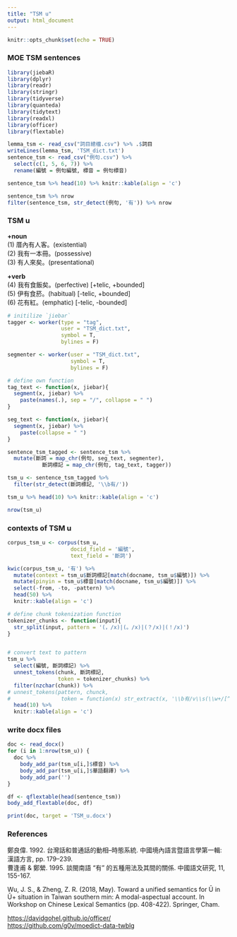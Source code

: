 ```yaml
---
title: "TSM u"
output: html_document
---
```


```r
knitr::opts_chunk$set(echo = TRUE)
```

### MOE TSM sentences ###
```r
library(jiebaR)
library(dplyr)
library(readr)
library(stringr)
library(tidyverse)
library(quanteda)
library(tidytext)
library(readxl)
library(officer)
library(flextable)

lemma_tsm <- read_csv("詞目總檔.csv") %>% .$詞目
writeLines(lemma_tsm, 'TSM_dict.txt')
sentence_tsm <- read_csv("例句.csv") %>% 
  select(c(1, 5, 6, 7)) %>%
  rename(編號 = 例句編號, 標音 = 例句標音)

sentence_tsm %>% head(10) %>% knitr::kable(align = 'c')

sentence_tsm %>% nrow
filter(sentence_tsm, str_detect(例句, '有')) %>% nrow

```


### TSM u ###

**+noun**  
(1) 厝內有人客。(existential)  
(2) 我有一本冊。(possessive)  
(3) 有人來矣。(presentational)  

**+verb**  
(4) 我有食飯矣。(perfective) [+telic, +bounded]  
(5) 伊有食菸。(habitual) [-telic, +bounded]  
(6) 花有紅。(emphatic) [-telic, -bounded]


```r

# initilize `jiebar`
tagger <- worker(type = "tag",
                 user = "TSM_dict.txt",
                 symbol = T,
                 bylines = F)

segmenter <- worker(user = "TSM_dict.txt",
                    symbol = T,
                    bylines = F)

# define own function
tag_text <- function(x, jiebar){
  segment(x, jiebar) %>%
    paste(names(.), sep = "/", collapse = " ")
}

seg_text <- function(x, jiebar){
  segment(x, jiebar) %>%
    paste(collapse = " ")
}

sentence_tsm_tagged <- sentence_tsm %>%
  mutate(斷詞 = map_chr(例句, seg_text, segmenter),
           斷詞標記 = map_chr(例句, tag_text, tagger))

tsm_u <- sentence_tsm_tagged %>%
  filter(str_detect(斷詞標記, '\\b有/')) 

tsm_u %>% head(10) %>% knitr::kable(align = 'c')

nrow(tsm_u)

```


### contexts of TSM u ###
```r

corpus_tsm_u <- corpus(tsm_u,
                    docid_field = '編號',
                    text_field = '斷詞')

kwic(corpus_tsm_u, '有') %>% 
  mutate(context = tsm_u$斷詞標記[match(docname, tsm_u$編號)]) %>%
  mutate(pinyin = tsm_u$標音[match(docname, tsm_u$編號)]) %>%
  select(-from, -to, -pattern) %>%
  head(50) %>% 
  knitr::kable(align = 'c')

```

```r

# define chunk tokenization function
tokenizer_chunks <- function(input){
  str_split(input, pattern = '(，/x)|(。/x)|(？/x)|(！/x)')
}


# convert text to pattern
tsm_u %>%
  select(編號, 斷詞標記) %>%
  unnest_tokens(chunk, 斷詞標記,
                token = tokenizer_chunks) %>% 
  filter(nzchar(chunk)) %>%
# unnest_tokens(pattern, chunck,
#                token = function(x) str_extract(x, '\\b有/v\\s(\\w+/[^n\\s]+\\s)*?\\w+/(a|v)')) %>%
  head(10) %>% 
  knitr::kable(align = 'c')

```

### write docx files ###

```r

doc <- read_docx()
for (i in 1:nrow(tsm_u)) {
  doc %>%
    body_add_par(tsm_u[i,]$標音) %>%
    body_add_par(tsm_u[i,]$華語翻譯) %>%
    body_add_par('')
}

df <- qflextable(head(sentence_tsm))
body_add_flextable(doc, df)

print(doc, target = 'TSM_u.docx')

```

### References ###

鄭良偉. 1992. 台灣話和普通話的動相–時態系統. 中國境內語言暨語言學第一輯: 漢語方言, pp. 179–239.  
曹逢甫 & 鄭縈. 1995. 談閩南語 “有” 的五種用法及其間的關係. 中國語文研究, 11, 155-167.

Wu, J. S., & Zheng, Z. R. (2018, May). Toward a unified semantics for Ū in Ū+ situation in Taiwan southern min: A modal-aspectual account. In Workshop on Chinese Lexical Semantics (pp. 408-422). Springer, Cham.

<https://davidgohel.github.io/officer/>  
<https://github.com/g0v/moedict-data-twblg>

